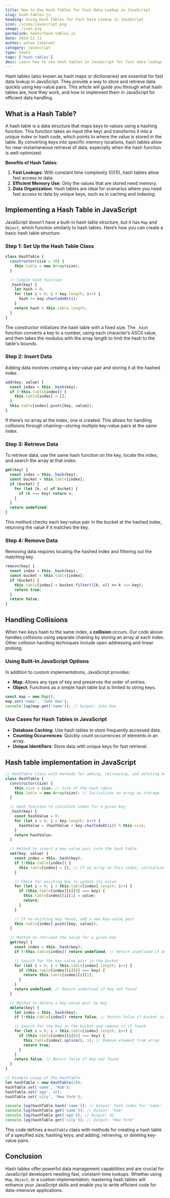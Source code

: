 ```yaml
---
title: How to Use Hash Tables for Fast Data Lookup in JavaScript
slug: hash-tables-js
heading: Using Hash Tables for Fast Data Lookup in JavaScript
icon: /icons/javascript.png
image: /icon.png
permalink: howto/hash-tables-js
date: 2024-11-11
author: anton liberant
category: javascript
type: howto
tags: ['hash-tables']
desc: Learn how to use hash tables in JavaScript for fast data lookup. Explore custom implementations, collision handling, and built-in Map/Object usage for efficiency.
---
```


Hash tables (also known as hash maps or dictionaries) are essential for fast data lookup in JavaScript. They provide a way to store and retrieve data quickly using key-value pairs. This article will guide you through what hash tables are, how they work, and how to implement them in JavaScript for efficient data handling.

## What is a Hash Table?

A hash table is a data structure that maps keys to values using a hashing function. This function takes an input (the key) and transforms it into a unique index or hash code, which points to where the value is stored in the table. By converting keys into specific memory locations, hash tables allow for near-instantaneous retrieval of data, especially when the hash function is well-optimized.

**Benefits of Hash Tables**:

1. **Fast Lookups**: With constant time complexity (O(1)), hash tables allow fast access to data.
2. **Efficient Memory Use**: Only the values that are stored need memory.
3. **Data Organization**: Hash tables are ideal for scenarios where you need fast access to data by unique keys, such as in caching and indexing.

## Implementing a Hash Table in JavaScript

JavaScript doesn’t have a built-in hash table structure, but it has `Map` and `Object`, which function similarly to hash tables. Here’s how you can create a basic hash table structure.

### Step 1: Set Up the Hash Table Class

```js
class HashTable {
  constructor(size = 50) {
    this.table = new Array(size);
  }

  // Simple hash function
  _hash(key) {
    let hash = 0;
    for (let i = 0; i < key.length; i++) {
      hash += key.charCodeAt(i);
    }
    return hash % this.table.length;
  }
}
```

The constructor initializes the hash table with a fixed size. The `_hash` function converts a key to a number, using each character’s ASCII value, and then takes the modulus with the array length to limit the hash to the table's bounds.

### Step 2: Insert Data

Adding data involves creating a key-value pair and storing it at the hashed index.

```js
add(key, value) {
  const index = this._hash(key);
  if (!this.table[index]) {
    this.table[index] = [];
  }
  this.table[index].push([key, value]);
}
```

If there’s no array at the index, one is created. This allows for handling collisions through chaining—storing multiple key-value pairs at the same index.

### Step 3: Retrieve Data

To retrieve data, use the same hash function on the key, locate the index, and search the array at that index.

```js
get(key) {
  const index = this._hash(key);
  const bucket = this.table[index];
  if (bucket) {
    for (let [k, v] of bucket) {
      if (k === key) return v;
    }
  }
  return undefined;
}
```

This method checks each key-value pair in the bucket at the hashed index, returning the value if it matches the key.

### Step 4: Remove Data

Removing data requires locating the hashed index and filtering out the matching key.

```js
remove(key) {
  const index = this._hash(key);
  const bucket = this.table[index];
  if (bucket) {
    this.table[index] = bucket.filter(([k, v]) => k !== key);
    return true;
  }
  return false;
}
```

## Handling Collisions

When two keys hash to the same index, a **collision** occurs. Our code above handles collisions using separate chaining by storing an array at each index. Other collision handling techniques include open addressing and linear probing.

### Using Built-In JavaScript Options

In addition to custom implementations, JavaScript provides:

- **Map**: Allows any type of key and preserves the order of entries.
- **Object**: Functions as a simple hash table but is limited to string keys.

```js
const map = new Map();
map.set('name', 'John Doe');
console.log(map.get('name')); // Output: John Doe
```

### Use Cases for Hash Tables in JavaScript

- **Database Caching**: Use hash tables to store frequently accessed data.
- **Counting Occurrences**: Quickly count occurrences of elements in an array.
- **Unique Identifiers**: Store data with unique keys for fast retrieval.

## Hash table implementation in JavaScript

```js
// HashTable class with methods for adding, retrieving, and deleting key-value pairs
class HashTable {
  constructor(size) {
    this.size = size; // Size of the hash table
    this.table = new Array(size); // Initializes an array as storage
  }

  // Hash function to calculate index for a given key
  _hash(key) {
    const hashValue = 0;
    for (let i = 0; i < key.length; i++) {
      hashValue = (hashValue + key.charCodeAt(i)) % this.size;
    }
    return hashValue;
  }

  // Method to insert a key-value pair into the hash table
  set(key, value) {
    const index = this._hash(key);
    if (!this.table[index]) {
      this.table[index] = []; // If no array at this index, initialize it
    }

    // Check for existing key to update its value
    for (let i = 0; i < this.table[index].length; i++) {
      if (this.table[index][i][0] === key) {
        this.table[index][i][1] = value;
        return;
      }
    }

    // If no existing key found, add a new key-value pair
    this.table[index].push([key, value]);
  }

  // Method to retrieve the value for a given key
  get(key) {
    const index = this._hash(key);
    if (!this.table[index]) return undefined; // Return undefined if bucket is empty

    // Search for the key-value pair in the bucket
    for (let i = 0; i < this.table[index].length; i++) {
      if (this.table[index][i][0] === key) {
        return this.table[index][i][1];
      }
    }
    return undefined; // Return undefined if key not found
  }

  // Method to delete a key-value pair by key
  delete(key) {
    let index = this._hash(key);
    if (!this.table[index]) return false; // Return false if bucket is empty

    // Search for the key in the bucket and remove it if found
    for (let i = 0; i < this.table[index].length; i++) {
      if (this.table[index][i][0] === key) {
        this.table[index].splice(i, 1); // Remove element from array
        return true;
      }
    }
    return false; // Return false if key not found
  }
}

// Example usage of the HashTable
let hashTable = new HashTable(10);
hashTable.set('name', 'Rob');
hashTable.set('age', 42);
hashTable.set('city', 'New York');

console.log(hashTable.hash('name')); // Output: hash index for 'name'
console.log(hashTable.get('name')); // Output: "Rob"
console.log(hashTable.get('age')); // Output: 42
console.log(hashTable.get('city')); // Output: "New York"
```

This code defines a `HashTable` class with methods for creating a hash table of a specified size, hashing keys, and adding, retrieving, or deleting key-value pairs.

## Conclusion

Hash tables offer powerful data management capabilities and are crucial for JavaScript developers needing fast, constant-time lookups. Whether using `Map`, `Object`, or a custom implementation, mastering hash tables will enhance your JavaScript skills and enable you to write efficient code for data-intensive applications.
